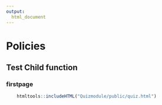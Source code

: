 ```yaml
---
output:
  html_document
---
```


# Policies

## Test Child function

### firstpage 
```r
    htmltools::includeHTML("Quizmodule/public/quiz.html")
```
